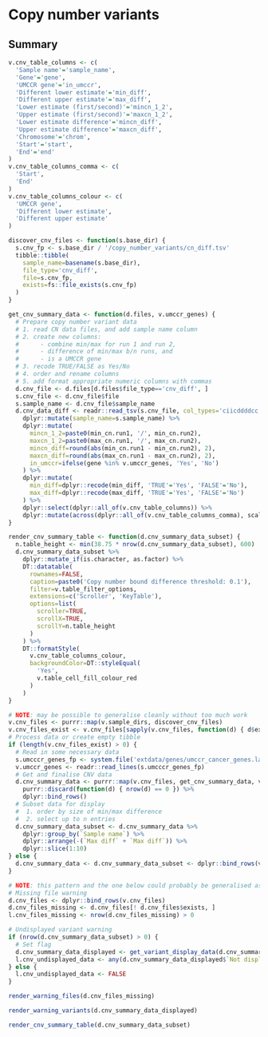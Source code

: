 # Copy number variants {.tabset .tabset-fade}
## Summary
```r
v.cnv_table_columns <- c(
  'Sample name'='sample_name',
  'Gene'='gene',
  'UMCCR gene'='in_umccr',
  'Different lower estimate'='min_diff',
  'Different upper estimate'='max_diff',
  'Lower estimate (first/second)'='mincn_1_2',
  'Upper estimate (first/second)'='maxcn_1_2',
  'Lower estimate difference'='mincn_diff',
  'Upper estimate difference'='maxcn_diff',
  'Chromosome'='chrom',
  'Start'='start',
  'End'='end'
)
v.cnv_table_columns_comma <- c(
  'Start',
  'End'
)
v.cnv_table_columns_colour <- c(
  'UMCCR gene',
  'Different lower estimate',
  'Different upper estimate'
)
```

```r
discover_cnv_files <- function(s.base_dir) {
  s.cnv_fp <- s.base_dir / '/copy_number_variants/cn_diff.tsv'
  tibble::tibble(
    sample_name=basename(s.base_dir),
    file_type='cnv_diff',
    file=s.cnv_fp,
    exists=fs::file_exists(s.cnv_fp)
  )
}

get_cnv_summary_data <- function(d.files, v.umccr_genes) {
  # Prepare copy number variant data
  # 1. read CN data files, and add sample name column
  # 2. create new columns:
  #      - combine min/max for run 1 and run 2,
  #      - difference of min/max b/n runs, and
  #      - is a UMCCR gene
  # 3. recode TRUE/FALSE as Yes/No
  # 4. order and rename columns
  # 5. add format appropriate numeric columns with commas
  d.cnv_file <- d.files[d.files$file_type=='cnv_diff', ]
  s.cnv_file <- d.cnv_file$file
  s.sample_name <- d.cnv_file$sample_name
  d.cnv_data_diff <- readr::read_tsv(s.cnv_file, col_types='ciicddddcc') %>%
    dplyr::mutate(sample_name=s.sample_name) %>%
    dplyr::mutate(
      mincn_1_2=paste0(min_cn.run1, '/', min_cn.run2),
      maxcn_1_2=paste0(max_cn.run1, '/', max_cn.run2),
      mincn_diff=round(abs(min_cn.run1 - min_cn.run2), 2),
      maxcn_diff=round(abs(max_cn.run1 - max_cn.run2), 2),
      in_umccr=ifelse(gene %in% v.umccr_genes, 'Yes', 'No')
    ) %>%
    dplyr::mutate(
      min_diff=dplyr::recode(min_diff, 'TRUE'='Yes', 'FALSE'='No'),
      max_diff=dplyr::recode(max_diff, 'TRUE'='Yes', 'FALSE'='No')
    ) %>%
    dplyr::select(dplyr::all_of(v.cnv_table_columns)) %>%
    dplyr::mutate(across(dplyr::all_of(v.cnv_table_columns_comma), scales::comma))
}

render_cnv_summary_table <- function(d.cnv_summary_data_subset) {
  n.table_height <- min(38.75 * nrow(d.cnv_summary_data_subset), 600)
  d.cnv_summary_data_subset %>%
    dplyr::mutate_if(is.character, as.factor) %>%
    DT::datatable(
      rownames=FALSE,
      caption=paste0('Copy number bound difference threshold: 0.1'),
      filter=v.table_filter_options,
      extensions=c('Scroller', 'KeyTable'),
      options=list(
        scroller=TRUE,
        scrollX=TRUE,
        scrollY=n.table_height
      )
    ) %>%
    DT::formatStyle(
      v.cnv_table_columns_colour,
      backgroundColor=DT::styleEqual(
        'Yes',
        v.table_cell_fill_colour_red
      )
    )
}
```

```r
# NOTE: may be possible to generalise cleanly without too much work
v.cnv_files <- purrr::map(v.sample_dirs, discover_cnv_files)
v.cnv_files_exist <- v.cnv_files[sapply(v.cnv_files, function(d) { d$exists })]
# Process data or create empty tibble
if (length(v.cnv_files_exist) > 0) {
  # Read in some necessary data
  s.umcccr_genes_fp <- system.file('extdata/genes/umccr_cancer_genes.latest.genes', package='woofr')
  v.umccr_genes <- readr::read_lines(s.umcccr_genes_fp)
  # Get and finalise CNV data
  d.cnv_summary_data <- purrr::map(v.cnv_files, get_cnv_summary_data, v.umccr_genes) %>%
    purrr::discard(function(d) { nrow(d) == 0 }) %>%
    dplyr::bind_rows()
  # Subset data for display
  #  1. order by size of min/max difference
  #  2. select up to n entries
  d.cnv_summary_data_subset <- d.cnv_summary_data %>%
    dplyr::group_by(`Sample name`) %>%
    dplyr::arrange(-(`Max diff` + `Max diff`)) %>%
    dplyr::slice(1:10)
} else {
  d.cnv_summary_data <- d.cnv_summary_data_subset <- dplyr::bind_rows(v.cnv_table_columns)[NULL, ]
}
```

```r
# NOTE: this pattern and the one below could probably be generalised as a fn
# Missing file warning
d.cnv_files <- dplyr::bind_rows(v.cnv_files)
d.cnv_files_missing <- d.cnv_files[! d.cnv_files$exists, ]
l.cnv_files_missing <- nrow(d.cnv_files_missing) > 0

# Undisplayed variant warning
if (nrow(d.cnv_summary_data_subset) > 0) {
  # Set flag
  d.cnv_summary_data_displayed <- get_variant_display_data(d.cnv_summary_data, d.cnv_summary_data_subset)
  l.cnv_undisplayed_data <- any(d.cnv_summary_data_displayed$`Not displayed` > 0)
} else {
  l.cnv_undisplayed_data <- FALSE
}
```

```r
render_warning_files(d.cnv_files_missing)
```

```r
render_warning_variants(d.cnv_summary_data_displayed)
```

```r
render_cnv_summary_table(d.cnv_summary_data_subset)
```
